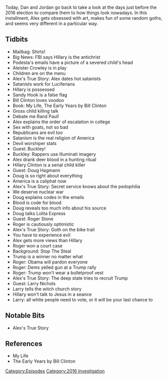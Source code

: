 {{DEFAULTSORT:
    #_EPISODE_0495:November 4-6, 2016
}}{{Episode
    | title             = November 4-6, 2016
    | caption           = Listen to this episode on [https://knowledgefight.libsyn.com/495-november-4-6-2016 Libsyn] [https://open.spotify.com/episode/0rgwTTyLfQOaxBVypNv3P7 Spotify], Read the [[Transcript/495: November 4-6, 2016|Unofficial Transcript]], View discussion on [https://reddit.com/ji7l43 Reddit]
    | episodeNumber     = 495
    | length            = 01:39:33
    | airDate           = October 26, 2020
    | coverageStartDate = November 4, 2016
    | coverageEndDate   = November 6, 2016
    | episodeType       = [[:Category:2016 Investigation|2016 Investigation]]
    | appearance        = [[John Podesta]], [[Aleister Crowley]], [[Hillary Clinton]], [[Bill Clinton]], [[Buckley Hamman]], [[Doug Hagmann]], [[Roger Stone]], [[Larry Nichols]]
    | previousEpisode   = [[494: October 19, 2020]]
    | nextEpisode       = [[496: October 22-23, 2020]]
}}

{{Stub}}

Today, Dan and Jordan go back to take a look at the days just before the 2016 election to compare them to how things look nowadays. In this installment, Alex gets obsessed with art, makes fun of some random goths, and seems very different in a particular way.

==Tidbits==

*Mailbag: Shirts!
*Big News: FBI says Hillary is the antichrist
*Podesta's emails have a picture of a severed child's head
*Aleister Crowley is in play
*Children are on the menu
*Alex's True Story: Alex dates hot satanists
*Satanists work for Luciferians
*Hillary is possessed
*Sandy Hook is a false flag
*Bill Clinton loves voodoo
*Book: My Life, The Early Years by Bill Clinton
*Gross child killing talk
*Debate me Rand Paul!
*Alex explains the order of escalation in college
*Sex with goats, not so bad
*Republicans are evil too
*Satanism is the real religion of America
*Devil worshiper stats
*Guest: Buckley!
*Buckley: Rappers use illuminati imagery
*Alex drank deer blood in a hunting ritual
*Hillary Clinton is a serial child killer
*Guest: Doug Hagmann
*Doug is so right about everything
*America is a caliphat now
*Alex's True Story: Secret service knows about the pedophilia
*We deserve nuclear war
*Doug explains codes in the emails
*Blood is code for blood
*Doug reveals too much info about his source
*Doug talks Lolita Express
*Guest: Roger Stone
*Roger is cautiously optimistic
*Alex's True Story: Goth on the bike trail
*You have to experience evil
*Alex gets more views than Hillary
*Roger won a court case
*Background: Stop The Steal
*Trump is a winner no matter what
*Roger: Obama will pardon everyone
*Roger: Dems yelled gun at a Trump rally
*Roger: Trump won't wear a bulletproof vest
*Alex's True Story: The deep state tries to recruit Trump
*Guest: Larry Nichols
*Larry tells the witch church story
*Hillary won't talk to Jesus in a seance
*Larry: all white people need to vote, or it will be your last chance to

==Notable Bits==

*Alex's True Story

==References==

*My Life
*The Early Years by Bill Clinton

[[Category:Episodes]]
[[Category:2016 Investigation]]
